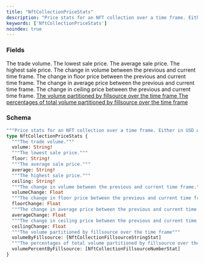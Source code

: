 ```yaml
---
title: "NftCollectionPriceStats"
description: "Price stats for an NFT collection over a time frame. Either in USD or the network's base token."
keywords: ['NftCollectionPriceStats']
noindex: true
---
```


### Fields

<ResponseField name="volume" type="String!" required>
  The trade volume.
</ResponseField>

<ResponseField name="floor" type="String!" required>
  The lowest sale price.
</ResponseField>

<ResponseField name="average" type="String!" required>
  The average sale price.
</ResponseField>

<ResponseField name="ceiling" type="String!" required>
  The highest sale price.
</ResponseField>

<ResponseField name="volumeChange" type="Float">
  The change in volume between the previous and current time frame.
</ResponseField>

<ResponseField name="floorChange" type="Float">
  The change in floor price between the previous and current time frame.
</ResponseField>

<ResponseField name="averageChange" type="Float">
  The change in average price between the previous and current time frame.
</ResponseField>

<ResponseField name="ceilingChange" type="Float">
  The change in ceiling price between the previous and current time frame.
</ResponseField>

<a href="/api-reference/types/nftcollectionfillsourcestringstat">
  <ResponseField name="volumeByFillsource" type="[NftCollectionFillsourceStringStat]">
    The volume partitioned by fillsource over the time frame
  </ResponseField>
</a>

<a href="/api-reference/types/nftcollectionfillsourcenumberstat">
  <ResponseField name="volumePercentByFillsource" type="[NftCollectionFillsourceNumberStat]">
    The percentages of total volume partitioned by fillsource over the time frame
  </ResponseField>
</a>

### Schema


```graphql 
"""Price stats for an NFT collection over a time frame. Either in USD or the network's base token."""
type NftCollectionPriceStats {
  """The trade volume."""
  volume: String!
  """The lowest sale price."""
  floor: String!
  """The average sale price."""
  average: String!
  """The highest sale price."""
  ceiling: String!
  """The change in volume between the previous and current time frame."""
  volumeChange: Float
  """The change in floor price between the previous and current time frame."""
  floorChange: Float
  """The change in average price between the previous and current time frame."""
  averageChange: Float
  """The change in ceiling price between the previous and current time frame."""
  ceilingChange: Float
  """The volume partitioned by fillsource over the time frame"""
  volumeByFillsource: [NftCollectionFillsourceStringStat]
  """The percentages of total volume partitioned by fillsource over the time frame"""
  volumePercentByFillsource: [NftCollectionFillsourceNumberStat]
}
```
